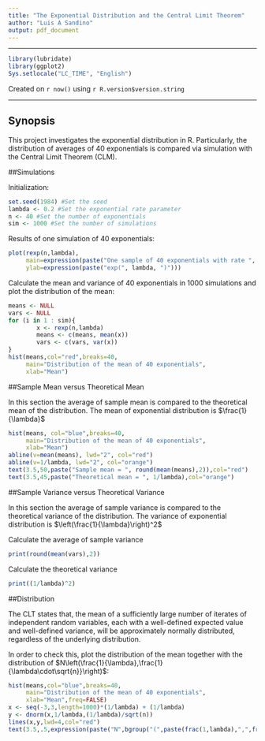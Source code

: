 ```yaml
---
title: "The Exponential Distribution and the Central Limit Theorem"
author: "Luis A Sandino"
output: pdf_document
---
```


***
```r
library(lubridate)
library(ggplot2)
Sys.setlocale("LC_TIME", "English")
```

Created on `r now()` using `r R.version$version.string`

***

## Synopsis

This project investigates the exponential distribution in R. Particularly, the distribution of averages of 40 exponentials is compared via simulation with the Central Limit Theorem (CLM). 

##Simulations

Initialization:
```r
set.seed(1984) #Set the seed
lambda <- 0.2 #Set the exponential rate parameter
n <- 40 #Set the number of exponentials
sim <- 1000 #Set the number of simulations

```

Results of one simulation of 40 exponentials:
```r
plot(rexp(n,lambda),
     main=expression(paste("One sample of 40 exponentials with rate ", lambda, " = 0.2")),
     ylab=expression(paste("exp(", lambda, ")")))
```

\clearpage

Calculate the mean and variance of 40 exponentials in 1000 simulations and plot the distribution of the mean:
```r
means <- NULL
vars <- NULL
for (i in 1 : sim){
        x <- rexp(n,lambda)
        means <- c(means, mean(x))
        vars <- c(vars, var(x))
}
hist(means,col="red",breaks=40,
     main="Distribution of the mean of 40 exponentials",
     xlab="Mean")
```

##Sample Mean versus Theoretical Mean

In this section the average of sample mean is compared to the theoretical mean of the distribution. The mean of exponential distribution is $\frac{1}{\lambda}$

```r
hist(means, col="blue",breaks=40,
     main="Distribution of the mean of 40 exponentials",
     xlab="Mean")
abline(v=mean(means), lwd="2", col="red")
abline(v=1/lambda, lwd="2", col="orange")
text(3.5,50,paste("Sample mean = ", round(mean(means),2)),col="red")
text(3.5,45,paste("Theoretical mean = ", 1/lambda),col="orange")
```

##Sample Variance versus Theoretical Variance

In this section the average of sample variance is compared to the theoretical variance of the distribution. The variance of exponential distribution is $\left(\frac{1}{\lambda}\right)^2$

Calculate the average of sample variance
```r
print(round(mean(vars),2))
```

Calculate the theoretical variance
```r
print((1/lambda)^2)
```

##Distribution

The CLT states that, the mean of a sufficiently large number of iterates of independent random variables, each with a well-defined expected value and well-defined variance, will be approximately normally distributed, regardless of the underlying distribution.

In order to check this, plot the distribution of the mean together with the distribution of $N\left(\frac{1}{\lambda},\frac{1}{\lambda\cdot\sqrt{n}}\right)$:
```r
hist(means,col="blue",breaks=40,
     main="Distribution of the mean of 40 exponentials",
     xlab="Mean",freq=FALSE)
x <- seq(-3,3,length=1000)*(1/lambda) + (1/lambda)
y <- dnorm(x,1/lambda,(1/lambda)/sqrt(n))
lines(x,y,lwd=4,col="red")
text(3.5,.5,expression(paste("N",bgroup("(",paste(frac(1,lambda),",",frac(1,lambda*sqrt(n))),")"))),col="red")
```

